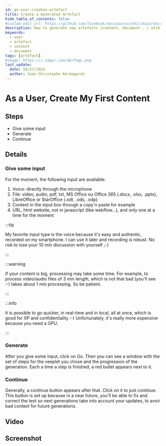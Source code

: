```yaml
---
id: gs-user-creates-artefact
title: Create a Generated Artefact
hide_table_of_contents: false
#custom_edit_url: https://github.com/facebook/docusaurus/edit/main/docs/api-doc-markdown.md
description: How to generate new artefacts (content, document...) wtih AI?
keywords:
  - user
  - artefact
  - content
  - document
tags: [artefact]
#image: https://i.imgur.com/mErPwqL.png
last_update:
  date: 10/27/2024
  author: Jean-Christophe Kermagoret
---
```


# As a User, Create My First Content

## Steps

* Give some input
* Generate
* Continue

## Details

### Give some input

For the moment, the following input are available:

1. Voice: directly through the microphone
1. File: video, audio, pdf, txt, MS Office ou Office 365 (.docx, .xlsx, .pptx), LibreOffice or StarOffice (.odt, .ods, .odp)
1. Content in the input box through a copy'n paste for example
1. URL, html website, not in javascript (like webflow...), and only one at a time for the moment

:::tip

My favorite input type is the voice because it's easy and authentic, recorded on my smartphone. I can use it later and recording is robust. No risk to lose your 10 min discussion with yourself ;-)  

:::

:::warning

If your content is big, processing may take some time. For example, to process video/audio files of 3 min length, which is not that bad (you'll see :-) takes about 1 min processing. So be patient.

:::

:::info

It is possible to go quicker, in real-time and in local, all at once, which is good for XP and confidentiality :-) Unfortunately, it's really more expensive because you need a GPU.

:::

### Generate

After you give some input, click on Go. Then you can see a window with the set of steps for the veeplet you chose and the progression of the generation. Each a time a step is finished, a red bullet appears next to it.

### Continue

Generally, a continue button appears after that. Click on it to just continue. This button is set up because in a near future, you'll be able to fix and correct the text so next generations take into account your updates, to avoir bad context for future generations.

## Video


## Screenshot

